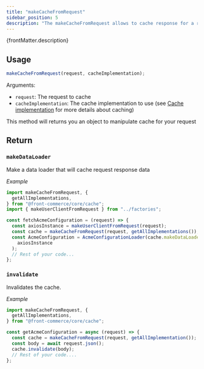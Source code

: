 ```yaml
---
title: "makeCacheFromRequest"
sidebar_position: 5
description: "The makeCacheFromRequest allows to cache response for a request."
---
```


<p>{frontMatter.description}</p>

## Usage

```js
makeCacheFromRequest(request, cacheImplementation);
```

Arguments:

- `request`: The request to cache
- `cacheImplementation`: The cache implementation to use (see
  [Cache implementation](#cache-implementation) for more details about caching)

This method will returns you an object to manipulate cache for your request

## Return

### `makeDataLoader`

Make a data loader that will cache request response data

_Example_

```ts
import makeCacheFromRequest, {
  getAllImplementations,
} from "@front-commerce/core/cache";
import { makeUserClientFromRequest } from "../factories";

const fetchAcmeConfiguration = (request) => {
  const axiosInstance = makeUserClientFromRequest(request);
  const cache = makeCacheFromRequest(request, getAllImplementations());
  const AcmeConfiguration = AcmeConfigurationLoader(cache.makeDataLoader)(
    axiosInstance
  );
  // Rest of your code...
};
```

### `invalidate`

Invalidates the cache.

_Example_

```ts
import makeCacheFromRequest, {
  getAllImplementations,
} from "@front-commerce/core/cache";

const getAcmeConfiguration = async (request) => {
  const cache = makeCacheFromRequest(request, getAllImplementation());
  const body = await request.json();
  cache.invalidate(body);
  // Rest of your code....
};
```
